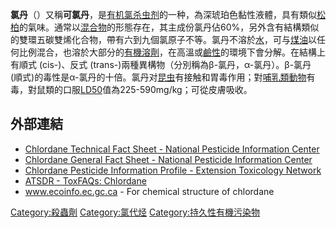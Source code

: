 {{Chembox
| ImageFile = Trans-chlordane.svg
| ImageFile2 = Trans-chlordane-3D-balls.png
| IUPACName = <small>Octachloro-4,7-methanohydroindane</small>
| OtherNames = 
| Abbreviations = 
| Formula = C<sub>10</sub>H<sub>6</sub>Cl<sub>8</sub>
| MolarMass = 409.76
| CASNo = 57-74-9
}}

'''氯丹'''（{{lang-en|Chlordane}}）又稱'''可氯丹'''，是[[有机氯杀虫剂|有机氯杀虫剂]]的一种，為深琥珀色黏性液體，具有類似[[松柏|松柏]]的氣味。通常以[[混合物|混合物]]的形態存在，其主成份氯丹佔60%，另外含有結構類似的雙環五碳雙烯化合物，帶有六到九個氯原子不等。氯丹不溶於[[水|水]]，可与[[煤油|煤油]]以任何比例混合，也溶於大部分的[[有機溶劑|有機溶劑]]，在高溫或[[鹼性|鹼性]]的環境下會分解。在結構上有順式 (cis-)、反式 (trans-)兩種異構物（分別稱為β-氯丹，α-氯丹）。β-氯丹 (順式)的毒性是α-氯丹的十倍。氯丹对[[昆虫|昆虫]]有接触和胃毒作用；對[[哺乳類動物|哺乳類動物]]有毒，對鼠類的口服[[LD50|LD50]]值為225-590mg/kg；可從皮膚吸收。

==外部連結==
* [http://npic.orst.edu/factsheets/chlordanetech.pdf Chlordane Technical Fact Sheet - National Pesticide Information Center] {{Wayback|url=http://npic.orst.edu/factsheets/chlordanetech.pdf |date=20081007125922 }}
* [http://npic.orst.edu/factsheets/chlordanegen.pdf Chlordane General Fact Sheet - National Pesticide Information Center] {{Wayback|url=http://npic.orst.edu/factsheets/chlordanegen.pdf |date=20100415075316 }}
* [http://extoxnet.orst.edu/pips/chlordan.htm Chlordane Pesticide Information Profile - Extension Toxicology Network] {{Wayback|url=http://extoxnet.orst.edu/pips/chlordan.htm |date=20090216164924 }}
* [https://web.archive.org/web/20090605154349/http://www.atsdr.cdc.gov/tfacts31.html ATSDR - ToxFAQs: Chlordane]
* [http://www.ecoinfo.ec.gc.ca/env_ind/region/toxin_descript/toxin_description_e.cfm www.ecoinfo.ec.gc.ca] {{Wayback|url=http://www.ecoinfo.ec.gc.ca/env_ind/region/toxin_descript/toxin_description_e.cfm |date=20100222004114 }} - For chemical structure of chlordane

{{有機化合物小作品}}

{{杀虫剂}}

[[Category:殺蟲劑|Category:殺蟲劑]]
[[Category:氯代烃|Category:氯代烃]]
[[Category:持久性有機污染物|Category:持久性有機污染物]]
